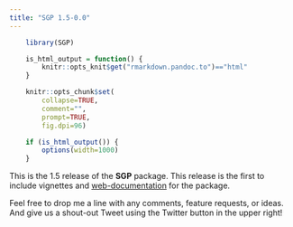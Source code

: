 ```yaml
---
title: "SGP 1.5-0.0"
---
```


```r
    library(SGP)

    is_html_output = function() {
        knitr::opts_knit$get("rmarkdown.pandoc.to")=="html"
    }

    knitr::opts_chunk$set(
        collapse=TRUE,
        comment="",
        prompt=TRUE,
        fig.dpi=96)

    if (is_html_output()) {
        options(width=1000)
    }
```


This is the 1.5 release of the **SGP** package. This release is the first to include vignettes and [web-documentation](https://sgp.io) for the package.

Feel free to drop me a line with any comments, feature requests, or ideas. And give us a shout-out Tweet using the Twitter button in the upper right!

